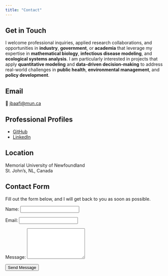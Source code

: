 ```yaml
---
title: "Contact"
---
```


## Get in Touch
I welcome professional inquiries, applied research collaborations, and opportunities in **industry**, **government**, or 
**academia** that leverage my expertise in **mathematical biology**, **infectious disease modeling**, and **ecological systems analysis**. 
I am particularly interested in projects that apply **quantitative modeling** and **data-driven decision-making** to address 
real-world challenges in **public health**, **environmental management**, and **policy development**.

## Email  
📧 [jbaafi@mun.ca](mailto:jbaafi@mun.ca)  

## Professional Profiles  
- [GitHub](https://github.com/jbaafi)  
- [LinkedIn](https://www.linkedin.com/in/josephbaafi/)  

## Location  
Memorial University of Newfoundland  
St. John’s, NL, Canada  

## Contact Form

Fill out the form below, and I will get back to you as soon as possible.

<form action="https://formspree.io/f/movlkzyv" method="POST" class="contact-form">
  <label for="name">Name:</label>
  <input type="text" id="name" name="name" required>

  <label for="email">Email:</label>
  <input type="email" id="email" name="_replyto" required>

  <label for="message">Message:</label>
  <textarea id="message" name="message" rows="6" required></textarea>

  <!-- Hidden redirect after submit -->
  <input type="hidden" name="_redirect" value="https://YOUR-WEBSITE-URL/contact.html#success">

  <button type="submit" class="btn btn-primary">Send Message</button>
</form>
